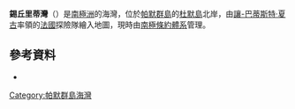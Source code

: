{{coord|64|51|S|63|37|W|display=title}}

'''錫丘里蒂灣'''（{{lang-en|Security Bay}}）是[[南極洲|南極洲]]的海灣，位於[[帕默群島|帕默群島]]的[[杜默島|杜默島]]北岸，由[[讓-巴蒂斯特·夏古|讓-巴蒂斯特·夏古]]率領的[[法國|法國]]探險隊繪入地圖，現時由[[南極條約體系|南極條約體系]]管理。

==參考資料==
*{{usgs-gazetteer}}

{{DEFAULTSORT:Security Bay}}
[[Category:帕默群島海灣|Category:帕默群島海灣]]


{{PalmerArchipelago-geo-stub}}
